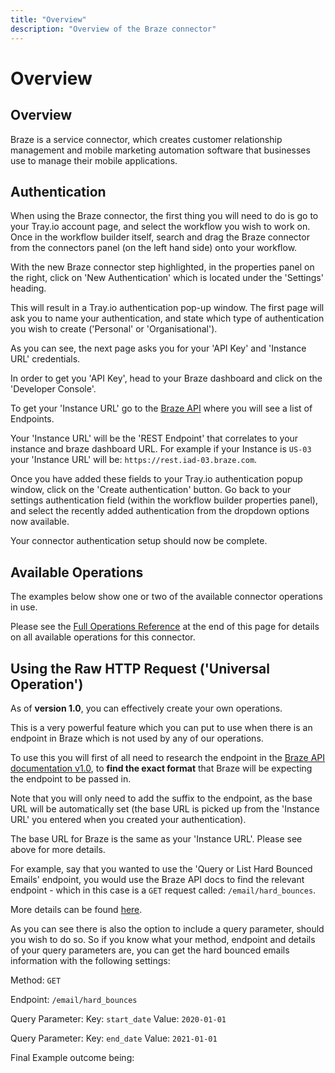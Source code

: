 ```yaml
---
title: "Overview"
description: "Overview of the Braze connector"
---
```


# Overview

## Overview

Braze is a service connector, which creates customer relationship management and mobile marketing automation software that businesses use to manage their mobile applications.

## Authentication

When using the Braze connector, the first thing you will need to do is go to your Tray.io account page, and select the workflow you wish to work on. Once in the workflow builder itself, search and drag the Braze connector from the connectors panel (on the left hand side) onto your workflow.

With the new Braze connector step highlighted, in the properties panel on the right, click on 'New Authentication' which is located under the 'Settings' heading.

This will result in a Tray.io authentication pop-up window. The first page will ask you to name your authentication, and state which type of authentication you wish to create ('Personal' or 'Organisational').

As you can see, the next page asks you for your 'API Key' and 'Instance URL' credentials.

In order to get you 'API Key', head to your Braze dashboard and click on the 'Developer Console'.

To get your 'Instance URL' go to the [Braze API](https://www.braze.com/docs/api/basics/) where you will see a list of Endpoints.

Your 'Instance URL' will be the 'REST Endpoint' that correlates to your instance and braze dashboard URL. For example if your Instance is `US-03` your 'Instance URL' will be: `https://rest.iad-03.braze.com`.

Once you have added these fields to your Tray.io authentication popup window, click on the 'Create authentication' button. Go back to your settings authentication field (within the workflow builder properties panel), and select the recently added authentication from the dropdown options now available.

Your connector authentication setup should now be complete.

## Available Operations

The examples below show one or two of the available connector operations in use.

Please see the [Full Operations Reference](#operationsFull) at the end of this page for details on all available operations for this connector.

## Using the Raw HTTP Request ('Universal Operation')

As of **version 1.0**, you can effectively create your own operations.

This is a very powerful feature which you can put to use when there is an endpoint in Braze which is not used by any of our operations.

To use this you will first of all need to research the endpoint in the [ Braze API documentation v1.0](https://www.braze.com/docs/api/basics/), to **find the exact format** that Braze will be expecting the endpoint to be passed in.

Note that you will only need to add the suffix to the endpoint, as the base URL will be automatically set (the base URL is picked up from the 'Instance URL' you entered when you created your authentication).

The base URL for Braze is the same as your 'Instance URL'. Please see above for more details.

For example, say that you wanted to use the 'Query or List Hard Bounced Emails' endpoint, you would use the Braze API docs to find the relevant endpoint - which in this case is a `GET` request called: `/email/hard_bounces`.

More details can be found [here](https://www.braze.com/docs/api/endpoints/email/get_list_hard_bounces/).

As you can see there is also the option to include a query parameter, should you wish to do so. So if you know what your method, endpoint and details of your query parameters are, you can get the hard bounced emails information with the following settings:

Method: `GET`

Endpoint: `/email/hard_bounces`

Query Parameter: Key: `start_date` Value: `2020-01-01`

Query Parameter: Key: `end_date` Value: `2021-01-01`

Final Example outcome being: 

<Content type in custom component bold TBD>
